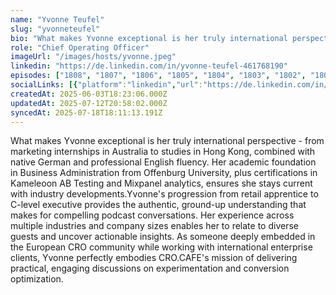 ```yaml
---
name: "Yvonne Teufel"
slug: "yvonneteufel"
bio: "What makes Yvonne exceptional is her truly international perspective - from marketing internships in Australia to studies in Hong Kong, combined with native German and professional English fluency. Her academic foundation in Business Administration from Offenburg University, plus certifications in Kameleoon AB Testing and Mixpanel analytics, ensures she stays current with industry developments.Yvonne's progression from retail apprentice to C-level executive provides the authentic, ground-up understanding that makes for compelling podcast conversations. Her experience across multiple industries and company sizes enables her to relate to diverse guests and uncover actionable insights. As someone deeply embedded in the European CRO community while working with international enterprise clients, Yvonne perfectly embodies CRO.CAFE's mission of delivering practical, engaging discussions on experimentation and conversion optimization."
role: "Chief Operating Officer"
imageUrl: "/images/hosts/yvonne.jpeg"
linkedin: "https://de.linkedin.com/in/yvonne-teufel-461768190"
episodes: ["1808", "1807", "1806", "1805", "1804", "1803", "1802", "1801", "1800", "1799", "1798", "1797", "1796", "1795", "1794", "1793", "1792", "1791", "1790", "1789", "1788", "1787", "1786", "1785", "1784"]
socialLinks: [{"platform":"linkedin","url":"https://de.linkedin.com/in/yvonne-teufel-461768190"}]
createdAt: 2025-06-03T18:23:06.000Z
updatedAt: 2025-07-12T20:58:02.000Z
syncedAt: 2025-07-18T18:11:13.191Z
---
```


What makes Yvonne exceptional is her truly international perspective - from marketing internships in Australia to studies in Hong Kong, combined with native German and professional English fluency. Her academic foundation in Business Administration from Offenburg University, plus certifications in Kameleoon AB Testing and Mixpanel analytics, ensures she stays current with industry developments.Yvonne's progression from retail apprentice to C-level executive provides the authentic, ground-up understanding that makes for compelling podcast conversations. Her experience across multiple industries and company sizes enables her to relate to diverse guests and uncover actionable insights. As someone deeply embedded in the European CRO community while working with international enterprise clients, Yvonne perfectly embodies CRO.CAFE's mission of delivering practical, engaging discussions on experimentation and conversion optimization.